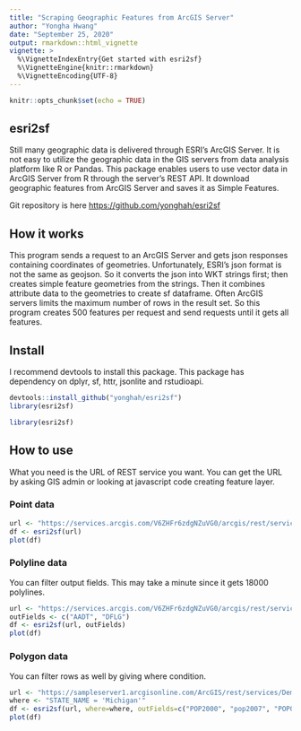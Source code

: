 ```yaml
---
title: "Scraping Geographic Features from ArcGIS Server"
author: "Yongha Hwang"
date: "September 25, 2020"
output: rmarkdown::html_vignette
vignette: >
  %\VignetteIndexEntry{Get started with esri2sf}
  %\VignetteEngine{knitr::rmarkdown}
  %\VignetteEncoding{UTF-8}
---
```


```r
knitr::opts_chunk$set(echo = TRUE)
```

## esri2sf

Still many geographic data is delivered through ESRI's ArcGIS Server. It is not easy to utilize the geographic data in the GIS servers from data analysis platform like R or Pandas. This package enables users to use vector data in ArcGIS Server from R through the server's REST API. It download geographic features from ArcGIS Server and saves it as Simple Features. 

Git repository is here [https://github.com/yonghah/esri2sf](https://github.com/yonghah/esri2sf)


## How it works

This program sends a request to an ArcGIS Server and gets json responses containing coordinates of geometries. Unfortunately, ESRI's json format is not the same as geojson. So it converts the json into WKT strings first; then creates simple feature geometries from the strings. Then it combines attribute data to the geometries to create sf dataframe. Often ArcGIS servers limits the maximum number of rows in the result set. So this program creates 500 features per request and send requests until it gets all features. 

## Install

I recommend devtools to install this package. This package has dependency on dplyr, sf, httr, jsonlite and rstudioapi.

```r
devtools::install_github("yonghah/esri2sf")
library(esri2sf)
```

```r
library(esri2sf)
```

## How to use

What you need is the URL of REST service you want. You can get the URL by asking GIS admin or looking at javascript code creating feature layer.

### Point data

```r
url <- "https://services.arcgis.com/V6ZHFr6zdgNZuVG0/arcgis/rest/services/Landscape_Trees/FeatureServer/0"
df <- esri2sf(url)
plot(df)
```

### Polyline data

You can filter output fields. This may take a minute since it gets 18000 polylines. 

```r
url <- "https://services.arcgis.com/V6ZHFr6zdgNZuVG0/arcgis/rest/services/Florida_Annual_Average_Daily_Traffic/FeatureServer/0"
outFields <- c("AADT", "DFLG")
df <- esri2sf(url, outFields)
plot(df)
```


### Polygon data

You can filter rows as well by giving where condition.

```r
url <- "https://sampleserver1.arcgisonline.com/ArcGIS/rest/services/Demographics/ESRI_Census_USA/MapServer/3"
where <- "STATE_NAME = 'Michigan'"
df <- esri2sf(url, where=where, outFields=c("POP2000", "pop2007", "POP00_SQMI", "POP07_SQMI"))
plot(df)
```
